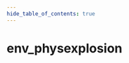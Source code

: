 ```yaml
---
hide_table_of_contents: true
---
```


<!---
!!!!!!
THIS PAGE IS AUTOGENERATED FROM GAME FGD DEFINITIONS!
DO NOT EDIT MANUALLY!
!!!!!!

In order to make edits, you can make an annotation file in /fgd_dump_overrides
-->


# env_physexplosion



<Tabs queryString="game">
    
<TabItem value="cs2" label="Counter-Strike 2">
    <CS2Page />
</TabItem>

<TabItem value="steamvr" label="SteamVR Home">
    <STEAMVRPage />
</TabItem>

<TabItem value="dota2" label="Dota 2">
    <DOTA2Page />
</TabItem>

<TabItem value="hla" label="Half-Life: Alyx">
    <HLAPage />
</TabItem>

</Tabs>
